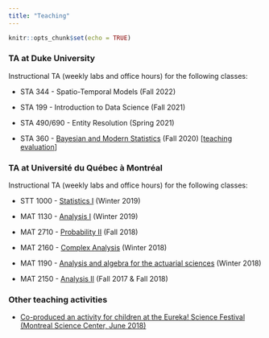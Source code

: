 ```yaml
---
title: "Teaching"
---
```


```r
knitr::opts_chunk$set(echo = TRUE)
```
 

### TA at Duke University
Instructional TA (weekly labs and office hours) for the following classes:

- STA 344 - Spatio-Temporal Models (Fall 2022)

- STA 199 - Introduction to Data Science (Fall 2021)

- STA 490/690 - Entity Resolution (Spring 2021)

- STA 360 - [Bayesian and Modern Statistics](https://github.com/resteorts/modern-bayes) (Fall 2020) [[teaching evaluation](media/teaching-evaluations/Binette_Olivier_STA360_FA20_Steorts.pdf)]

### TA at Université du Québec à Montréal

Instructional TA (weekly labs and office hours) for the following classes:

- STT 1000 - [Statistics I](https://etudier.uqam.ca/cours?sigle=STT1000) (Winter 2019)

- MAT 1130 - [Analysis I](https://etudier.uqam.ca/cours?sigle=MAT1130) (Winter 2019)

- MAT 2710 - [Probability II](https://etudier.uqam.ca/cours?sigle=MAT2710) (Fall 2018)

- MAT 2160 - [Complex Analysis](https://etudier.uqam.ca/cours?sigle=MAT2160) (Winter 2018)

- MAT 1190 - [Analysis and algebra for the actuarial sciences](https://etudier.uqam.ca/cours?sigle=MAT1190) (Winter 2018)

- MAT 2150 - [Analysis II](https://etudier.uqam.ca/cours?sigle=MAT2150) (Fall 2017 & Fall 2018)

### Other teaching activities

- [Co-produced an activity for children at the Eureka! Science Festival (Montreal Science Center, June 2018)](https://olivierbinette.github.io/posts/2020-11-15-ism-at-the-eureka-science-festival/)





